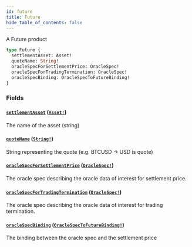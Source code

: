 ```yaml
---
id: future
title: Future
hide_table_of_contents: false
---
```



A Future product

```graphql
type Future {
  settlementAsset: Asset!
  quoteName: String!
  oracleSpecForSettlementPrice: OracleSpec!
  oracleSpecForTradingTermination: OracleSpec!
  oracleSpecBinding: OracleSpecToFutureBinding!
}
```


### Fields

#### [`settlementAsset`](#) ([`Asset!`](/docs/testnet/graphql/objects/asset))

The name of the asset (string)


#### [`quoteName`](#) ([`String!`](/docs/testnet/graphql/scalars/string))

String representing the quote (e.g. BTCUSD -&#x003E; USD is quote)


#### [`oracleSpecForSettlementPrice`](#) ([`OracleSpec!`](/docs/testnet/graphql/objects/oracle-spec))

The oracle spec describing the oracle data of interest for settlement price.


#### [`oracleSpecForTradingTermination`](#) ([`OracleSpec!`](/docs/testnet/graphql/objects/oracle-spec))

The oracle spec describing the oracle data of interest for trading termination.


#### [`oracleSpecBinding`](#) ([`OracleSpecToFutureBinding!`](/docs/testnet/graphql/objects/oracle-spec-to-future-binding))

The binding between the oracle spec and the settlement price




